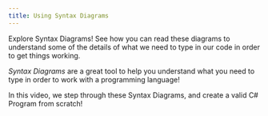 ```yaml
---
title: Using Syntax Diagrams
---
```


Explore Syntax Diagrams! See how you can read these diagrams to understand some of the details of what we
need to type in our code in order to get things working.


*Syntax Diagrams* are a great tool to help you understand what you need to type in order to work with a programming language!

In this video, we step through these Syntax Diagrams, and create a valid C# Program from scratch!
